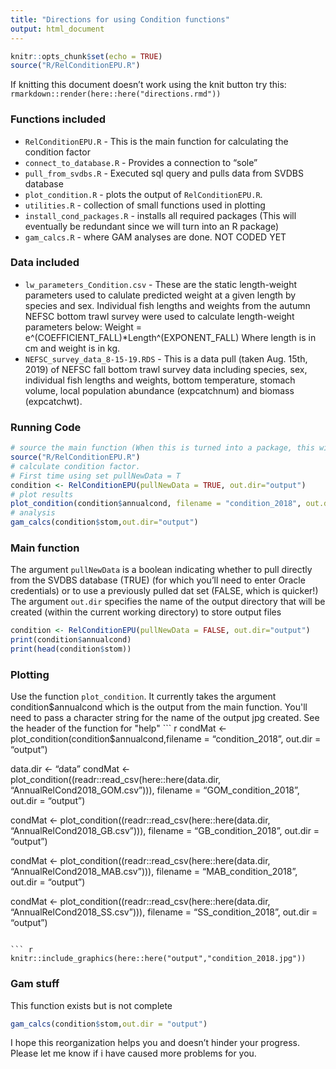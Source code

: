 ```yaml
---
title: "Directions for using Condition functions"
output: html_document
---
```


```r
knitr::opts_chunk$set(echo = TRUE)
source("R/RelConditionEPU.R")
```

If knitting this document doesn't work using the knit button try this:
`rmarkdown::render(here::here("directions.rmd"))`

### Functions included

* `RelConditionEPU.R` - This is the main function for calculating the condition factor
* `connect_to_database.R` - Provides a connection to "sole"
* `pull_from_svdbs.R` - Executed sql query and pulls data from SVDBS database
* `plot_condition.R` - plots the output of `RelConditionEPU.R`.
* `utilities.R` - collection of small functions used in plotting
* `install_cond_packages.R` - installs all required packages (This will eventually be redundant since we will turn into
an R package)
* `gam_calcs.R` - where GAM analyses are done. NOT CODED YET

### Data included

* `lw_parameters_Condition.csv` - These are the static length-weight parameters used to calulate predicted weight at a given length by species and sex. Individual fish lengths and weights from the autumn NEFSC bottom trawl survey were used to calculate length-weight parameters below:
Weight = e^(COEFFICIENT_FALL)*Length^(EXPONENT_FALL)
Where length is in cm and weight is in kg.
* `NEFSC_survey_data_8-15-19.RDS` - This is a data pull (taken Aug. 15th, 2019) of NEFSC fall bottom trawl survey data including species, sex, individual fish lengths and weights, bottom temperature, stomach volume, local population abundance (expcatchnum) and biomass (expcatchwt).


### Running Code

``` r
# source the main function (When this is turned into a package, this will not be necessary)
source("R/RelConditionEPU.R")
# calculate condition factor. 
# First time using set pullNewData = T
condition <- RelConditionEPU(pullNewData = TRUE, out.dir="output")
# plot results
plot_condition(condition$annualcond, filename = "condition_2018", out.dir="output")
# analysis
gam_calcs(condition$stom,out.dir="output")

```

### Main function

The argument `pullNewData` is a boolean indicating whether to pull directly from the SVDBS database (TRUE) (for which you'll need to enter Oracle credentials) or to use a previously pulled dat set (FALSE, which is quicker!)
The argument `out.dir` specifies the name of the output directory that will be created (within the current working directory) to store output files
``` r
condition <- RelConditionEPU(pullNewData = FALSE, out.dir="output")
print(condition$annualcond)
print(head(condition$stom))
```

### Plotting

Use the function `plot_condition`. It currently takes the argument condition$annualcond which is the output from the main function. You'll need to pass a character string for the name of the output jpg created. See the header of the function for "help" 
``` r
condMat <- plot_condition(condition$annualcond,filename = "condition_2018", out.dir = "output")

 data.dir <- "data"
condMat <- plot_condition((readr::read_csv(here::here(data.dir, "AnnualRelCond2018_GOM.csv"))), filename = "GOM_condition_2018", out.dir = "output")

condMat <- plot_condition((readr::read_csv(here::here(data.dir, "AnnualRelCond2018_GB.csv"))), filename = "GB_condition_2018", out.dir = "output")
                          
condMat <- plot_condition((readr::read_csv(here::here(data.dir, "AnnualRelCond2018_MAB.csv"))), filename = "MAB_condition_2018", out.dir = "output")
                          
condMat <- plot_condition((readr::read_csv(here::here(data.dir, "AnnualRelCond2018_SS.csv"))), filename = "SS_condition_2018", out.dir = "output")                          
```

``` r
knitr::include_graphics(here::here("output","condition_2018.jpg"))

```



### Gam stuff

This function exists but is not complete
``` r
gam_calcs(condition$stom,out.dir = "output")
```




I hope this reorganization helps you and doesn't hinder your progress. Please let me know if i have caused more problems for you.

